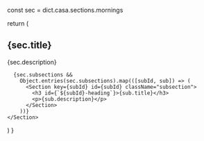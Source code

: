 
  const sec = dict.casa.sections.mornings

  return (
    <Section id="mornings" className="main-section">
      <h2 id="mornings-heading">{sec.title}</h2>
      <p>{sec.description}</p>

      {sec.subsections &&
        Object.entries(sec.subsections).map(([subId, sub]) => (
          <Section key={subId} id={subId} className="subsection">
            <h3 id={`${subId}-heading`}>{sub.title}</h3>
            <p>{sub.description}</p>
          </Section>
        ))}
    </Section>
  )
}